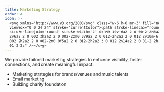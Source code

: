 ```yaml
---
title: Marketing Strategy
order: 4
icon: >-
  <svg xmlns="http://www.w3.org/2000/svg" class="w-6 h-6 mr-3" fill="none"
  viewBox="0 0 24 24" stroke="currentColor"><path stroke-linecap="round"
  stroke-linejoin="round" stroke-width="2" d="M9 19v-6a2 2 0 00-2-2H5a2 2 0 00-2
  2v6a2 2 0 002 2h2a2 2 0 002-2zm0 0V9a2 2 0 012-2h2a2 2 0 012 2v10m-6 0a2 2 0
  002 2h2a2 2 0 002-2m0 0V5a2 2 0 012-2h2a2 2 0 012 2v14a2 2 0 01-2 2h-2a2 2 0
  01-2-2z" /></svg>
---
```


We provide tailored marketing strategies to enhance visibility, foster connections, and create meaningful impact.

- Marketing strategies for brands/venues and music talents
- Email marketing
- Building charity foundation
